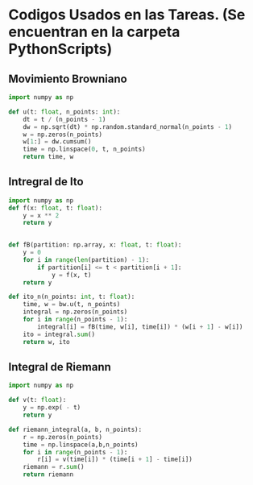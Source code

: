 # Codigos Usados en las Tareas. (Se encuentran en la carpeta PythonScripts)


## Movimiento Browniano

```python

import numpy as np

def u(t: float, n_points: int):
    dt = t / (n_points - 1)
    dw = np.sqrt(dt) * np.random.standard_normal(n_points - 1)
    w = np.zeros(n_points)
    w[1:] = dw.cumsum()
    time = np.linspace(0, t, n_points)
    return time, w


```

## Intregral de Ito

```python

import numpy as np
def f(x: float, t: float):
    y = x ** 2
    return y
     

def fB(partition: np.array, x: float, t: float):
    y = 0
    for i in range(len(partition) - 1):
        if partition[i] <= t < partition[i + 1]:
            y = f(x, t)
    return y

def ito_n(n_points: int, t: float):
    time, w = bw.u(t, n_points)
    integral = np.zeros(n_points)
    for i in range(n_points - 1):
        integral[i] = fB(time, w[i], time[i]) * (w[i + 1] - w[i])
    ito = integral.sum()
    return w, ito


```


## Integral de Riemann
```python
import numpy as np

def v(t: float):
    y = np.exp( - t)
    return y

def riemann_integral(a, b, n_points):
    r = np.zeros(n_points)
    time = np.linspace(a,b,n_points)
    for i in range(n_points - 1):
        r[i] = v(time[i]) * (time[i + 1] - time[i])
    riemann = r.sum()
    return riemann



```